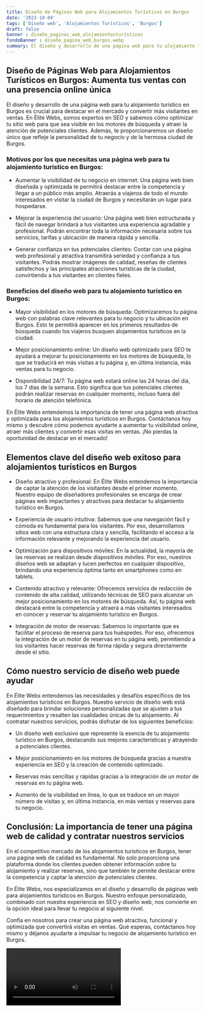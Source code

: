 ```yaml
---
title: Diseño de Páginas Web para Alojamientos Turísticos en Burgos
date: '2023-10-04'
tags: ['Diseño web', 'Alojamientos Turísticos', 'Burgos']
draft: false
banner : diseño_paginas_web_alojamientosturísticos
fondoBanner : diseño_pagina_web_burgos.webp
summary: El diseño y desarrollo de una página web para tu alojamiento turístico en Burgos es crucial para destacar en el mercado y convertir más visitantes en ventas. En Élite Webs, somos expertos en SEO y sabemos cómo optimizar tu sitio web para que sea visible en los motores de búsqueda y atraer la atención de potenciales clientes. Además, te proporcionaremos un diseño único que refleje la personalidad de tu negocio y de la hermosa ciudad de Burgos.
---
```


## Diseño de Páginas Web para Alojamientos Turísticos en Burgos: Aumenta tus ventas con una presencia online única

El diseño y desarrollo de una página web para tu alojamiento turístico en Burgos es crucial para destacar en el mercado y convertir más visitantes en ventas. En Élite Webs, somos expertos en SEO y sabemos cómo optimizar tu sitio web para que sea visible en los motores de búsqueda y atraer la atención de potenciales clientes. Además, te proporcionaremos un diseño único que refleje la personalidad de tu negocio y de la hermosa ciudad de Burgos.

### Motivos por los que necesitas una página web para tu alojamiento turístico en Burgos:

- Aumentar la visibilidad de tu negocio en internet: Una página web bien diseñada y optimizada te permitirá destacar entre la competencia y llegar a un público más amplio. Atraerás a viajeros de todo el mundo interesados en visitar la ciudad de Burgos y necesitarán un lugar para hospedarse.

- Mejorar la experiencia del usuario: Una página web bien estructurada y fácil de navegar brindará a tus visitantes una experiencia agradable y profesional. Podrán encontrar toda la información necesaria sobre tus servicios, tarifas y ubicación de manera rápida y sencilla.

- Generar confianza en tus potenciales clientes: Contar con una página web profesional y atractiva transmitirá seriedad y confianza a tus visitantes. Podrás mostrar imágenes de calidad, reseñas de clientes satisfechos y las principales atracciones turísticas de la ciudad, convirtiendo a tus visitantes en clientes fieles.

### Beneficios del diseño web para tu alojamiento turístico en Burgos:

- Mayor visibilidad en los motores de búsqueda: Optimizaremos tu página web con palabras clave relevantes para tu negocio y tu ubicación en Burgos. Esto te permitirá aparecer en los primeros resultados de búsqueda cuando los viajeros busquen alojamientos turísticos en la ciudad.

- Mejor posicionamiento online: Un diseño web optimizado para SEO te ayudará a mejorar tu posicionamiento en los motores de búsqueda, lo que se traducirá en más visitas a tu página y, en última instancia, más ventas para tu negocio.

- Disponibilidad 24/7: Tu página web estará online las 24 horas del día, los 7 días de la semana. Esto significa que tus potenciales clientes podrán realizar reservas en cualquier momento, incluso fuera del horario de atención telefónica.

En Élite Webs entendemos la importancia de tener una página web atractiva y optimizada para los alojamientos turísticos en Burgos. Contáctanos hoy mismo y descubre cómo podemos ayudarte a aumentar tu visibilidad online, atraer más clientes y convertir esas visitas en ventas. ¡No pierdas la oportunidad de destacar en el mercado!

<GifSeo />

<Cta />

## Elementos clave del diseño web exitoso para alojamientos turísticos en Burgos

- Diseño atractivo y profesional: En Élite Webs entendemos la importancia de captar la atención de los visitantes desde el primer momento. Nuestro equipo de diseñadores profesionales se encarga de crear páginas web impactantes y atractivas para destacar tu alojamiento turístico en Burgos.

- Experiencia de usuario intuitiva: Sabemos que una navegación fácil y cómoda es fundamental para los visitantes. Por eso, desarrollamos sitios web con una estructura clara y sencilla, facilitando el acceso a la información relevante y mejorando la experiencia del usuario.

- Optimización para dispositivos móviles: En la actualidad, la mayoría de las reservas se realizan desde dispositivos móviles. Por eso, nuestros diseños web se adaptan y lucen perfectos en cualquier dispositivo, brindando una experiencia óptima tanto en smartphones como en tablets.

- Contenido atractivo y relevante: Ofrecemos servicios de redacción de contenido de alta calidad, utilizando técnicas de SEO para alcanzar un mejor posicionamiento en los motores de búsqueda. Así, tu página web destacará entre la competencia y atraerá a más visitantes interesados en conocer y reservar tu alojamiento turístico en Burgos.

- Integración de motor de reservas: Sabemos lo importante que es facilitar el proceso de reserva para tus huéspedes. Por eso, ofrecemos la integración de un motor de reservas en tu página web, permitiendo a los visitantes hacer reservas de forma rápida y segura directamente desde el sitio.

## Cómo nuestro servicio de diseño web puede ayudar

En Élite Webs entendemos las necesidades y desafíos específicos de los alojamientos turísticos en Burgos. Nuestro servicio de diseño web está diseñado para brindar soluciones personalizadas que se ajusten a tus requerimientos y resalten las cualidades únicas de tu alojamiento. Al contratar nuestros servicios, podrás disfrutar de los siguientes beneficios:

- Un diseño web exclusivo que represente la esencia de tu alojamiento turístico en Burgos, destacando sus mejores características y atrayendo a potenciales clientes.

- Mejor posicionamiento en los motores de búsqueda gracias a nuestra experiencia en SEO y la creación de contenido optimizado.

- Reservas más sencillas y rápidas gracias a la integración de un motor de reservas en tu página web.

- Aumento de la visibilidad en línea, lo que se traduce en un mayor número de visitas y, en última instancia, en más ventas y reservas para tu negocio.

## Conclusión: La importancia de tener una página web de calidad y contratar nuestros servicios

En el competitivo mercado de los alojamientos turísticos en Burgos, tener una página web de calidad es fundamental. No solo proporciona una plataforma donde los clientes pueden obtener información sobre tu alojamiento y realizar reservas, sino que también te permite destacar entre la competencia y captar la atención de potenciales clientes.

En Élite Webs, nos especializamos en el diseño y desarrollo de páginas web para alojamientos turísticos en Burgos. Nuestro enfoque personalizado, combinado con nuestra experiencia en SEO y diseño web, nos convierte en la opción ideal para llevar tu negocio al siguiente nivel.

Confía en nosotros para crear una página web atractiva, funcional y optimizada que convertirá visitas en ventas. Qué esperas, contáctanos hoy mismo y déjanos ayudarte a impulsar tu negocio de alojamiento turístico en Burgos.

<Video />

<CtaBot job='Alojamientos Turísticos' city='Burgos'/>

<Gmaps query='Burgos+españa+maps' />